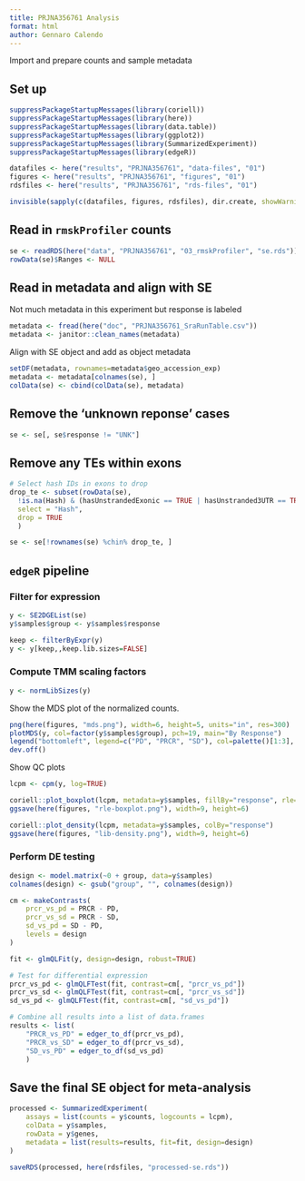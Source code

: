 ```yaml
---
title: PRJNA356761 Analysis
format: html
author: Gennaro Calendo
---
```


Import and prepare counts and sample metadata

## Set up

```r
suppressPackageStartupMessages(library(coriell))
suppressPackageStartupMessages(library(here))
suppressPackageStartupMessages(library(data.table))
suppressPackageStartupMessages(library(ggplot2))
suppressPackageStartupMessages(library(SummarizedExperiment))
suppressPackageStartupMessages(library(edgeR))

datafiles <- here("results", "PRJNA356761", "data-files", "01")
figures <- here("results", "PRJNA356761", "figures", "01")
rdsfiles <- here("results", "PRJNA356761", "rds-files", "01")

invisible(sapply(c(datafiles, figures, rdsfiles), dir.create, showWarnings=F, recursive=T))
```

## Read in `rmskProfiler` counts

```r
se <- readRDS(here("data", "PRJNA356761", "03_rmskProfiler", "se.rds"))
rowData(se)$Ranges <- NULL
```

## Read in metadata and align with SE

Not much metadata in this experiment but response is labeled

```r
metadata <- fread(here("doc", "PRJNA356761_SraRunTable.csv"))
metadata <- janitor::clean_names(metadata)
```

Align with SE object and add as object metadata

```r
setDF(metadata, rownames=metadata$geo_accession_exp)
metadata <- metadata[colnames(se), ]
colData(se) <- cbind(colData(se), metadata)
```

## Remove the 'unknown reponse' cases

```r
se <- se[, se$response != "UNK"]
```

## Remove any TEs within exons 

```r
# Select hash IDs in exons to drop
drop_te <- subset(rowData(se), 
  !is.na(Hash) & (hasUnstrandedExonic == TRUE | hasUnstranded3UTR == TRUE | hasUnstranded5UTR == TRUE),
  select = "Hash",
  drop = TRUE
  )

se <- se[!rownames(se) %chin% drop_te, ]
```

## `edgeR` pipeline

### Filter for expression

```r
y <- SE2DGEList(se)
y$samples$group <- y$samples$response

keep <- filterByExpr(y)
y <- y[keep,,keep.lib.sizes=FALSE]
```

### Compute TMM scaling factors

```r
y <- normLibSizes(y)
```

Show the MDS plot of the normalized counts. 

```r
png(here(figures, "mds.png"), width=6, height=5, units="in", res=300)
plotMDS(y, col=factor(y$samples$group), pch=19, main="By Response")
legend("bottomleft", legend=c("PD", "PRCR", "SD"), col=palette()[1:3], pch=19)
dev.off()
```

Show QC plots

```r
lcpm <- cpm(y, log=TRUE)

coriell::plot_boxplot(lcpm, metadata=y$samples, fillBy="response", rle=TRUE)
ggsave(here(figures, "rle-boxplot.png"), width=9, height=6)

coriell::plot_density(lcpm, metadata=y$samples, colBy="response")
ggsave(here(figures, "lib-density.png"), width=9, height=6)
```

### Perform DE testing

```r
design <- model.matrix(~0 + group, data=y$samples)
colnames(design) <- gsub("group", "", colnames(design))

cm <- makeContrasts(
    prcr_vs_pd = PRCR - PD,
    prcr_vs_sd = PRCR - SD,
    sd_vs_pd = SD - PD,
    levels = design 
)

fit <- glmQLFit(y, design=design, robust=TRUE)

# Test for differential expression
prcr_vs_pd <- glmQLFTest(fit, contrast=cm[, "prcr_vs_pd"]) 
prcr_vs_sd <- glmQLFTest(fit, contrast=cm[, "prcr_vs_sd"])
sd_vs_pd <- glmQLFTest(fit, contrast=cm[, "sd_vs_pd"])

# Combine all results into a list of data.frames
results <- list(
    "PRCR_vs_PD" = edger_to_df(prcr_vs_pd),
    "PRCR_vs_SD" = edger_to_df(prcr_vs_sd),
    "SD_vs_PD" = edger_to_df(sd_vs_pd)
    )
```

## Save the final SE object for meta-analysis

```r
processed <- SummarizedExperiment(
    assays = list(counts = y$counts, logcounts = lcpm),
    colData = y$samples,
    rowData = y$genes,
    metadata = list(results=results, fit=fit, design=design)
)

saveRDS(processed, here(rdsfiles, "processed-se.rds"))
```
